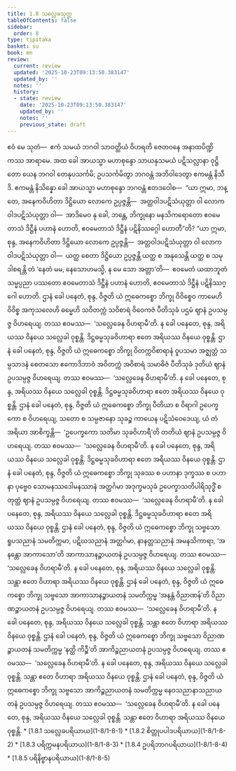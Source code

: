 ```yaml
---
title: 1.8 သလ္လေခသုတ္တ
tableOfContents: false
sidebar:
  order: 8
type: tipitaka
basket: su
book: mn
review:
  current: review
  updated: '2025-10-23T09:13:50.383147'
  updated_by: ''
  notes: ''
  history:
  - state: review
    date: '2025-10-23T09:13:50.383147'
    updated_by: ''
    notes: ''
    previous_state: draft
---
```



<ReviewStatus review={frontmatter.review} showDetails={true} />

<HypothesisAnnotation frontmatter={frontmatter} />

<DynamicBreadcrumb />

<Division number="81" book="mn" e="ch" v="24" p="157">

<Paragraph number="192" book="mn">
ဧဝံ မေ သုတံ—  ဧကံ သမယံ ဘဂဝါ သာဝတ္ထိယံ ဝိဟရတိ ဇေတဝနေ အနာထပိဏ္ဍိကဿ အာရာမေ. အထ ခေါ အာယသ္မာ မဟာစုန္ဒော သာယနှသမယံ ပဋိသလ္လာနာ ဝုဋ္ဌိတော ယေန ဘဂဝါ တေနုပသင်္ကမိ; ဥပသင်္ကမိတွာ ဘဂဝန္တံ အဘိဝါဒေတွာ ဧကမန္တံ နိသီဒိ. ဧကမန္တံ နိသိန္နော ခေါ အာယသ္မာ မဟာစုန္ဒော ဘဂဝန္တံ ဧတဒဝေါစ—  “ယာ ဣမာ, ဘန္တေ, အနေကဝိဟိတာ ဒိဋ္ဌိယော လောကေ ဥပ္ပဇ္ဇန္တိ—  အတ္တဝါဒပဋိသံယုတ္တာ ဝါ လောကဝါဒပဋိသံယုတ္တာ ဝါ—  အာဒိမေဝ နု ခေါ, ဘန္တေ, ဘိက္ခုနော မနသိကရောတော ဧဝမေတာသံ ဒိဋ္ဌီနံ ပဟာနံ ဟောတိ, ဧဝမေတာသံ ဒိဋ္ဌီနံ ပဋိနိဿဂ္ဂေါ ဟောတီ”တိ?


</Paragraph>

</Division>
<Division number="82" book="mn" e="ch" v="24" p="159">

<Paragraph number="193" book="mn">
“ယာ ဣမာ, စုန္ဒ, အနေကဝိဟိတာ ဒိဋ္ဌိယော လောကေ ဥပ္ပဇ္ဇန္တိ—  အတ္တဝါဒပဋိသံယုတ္တာ ဝါ လောကဝါဒပဋိသံယုတ္တာ ဝါ—  ယတ္ထ စေတာ ဒိဋ္ဌိယော ဥပ္ပဇ္ဇန္တိ ယတ္ထ စ အနုသေန္တိ ယတ္ထ စ သမုဒါစရန္တိ တံ ‘နေတံ မမ, နေသောဟမသ္မိ, န မေ သော အတ္တာ’တိ—  ဧဝမေတံ ယထာဘူတံ သမ္မပ္ပညာ ပဿတော ဧဝမေတာသံ ဒိဋ္ဌီနံ ပဟာနံ ဟောတိ, ဧဝမေတာသံ ဒိဋ္ဌီနံ ပဋိနိဿဂ္ဂေါ ဟောတိ.


</Paragraph>

<Paragraph number="194" book="mn">
ဌာနံ ခေါ ပနေတံ, စုန္ဒ, ဝိဇ္ဇတိ ယံ ဣဓေကစ္စော ဘိက္ခု ဝိဝိစ္စေဝ ကာမေဟိ ဝိဝိစ္စ အကုသလေဟိ ဓမ္မေဟိ သဝိတက္ကံ သဝိစာရံ ဝိဝေကဇံ ပီတိသုခံ ပဌမံ ဈာနံ ဥပသမ္ပဇ္ဇ ဝိဟရေယျ. တဿ ဧဝမဿ—  ‘သလ္လေခေန ဝိဟရာမီ’တိ. န ခေါ ပနေတေ, စုန္ဒ, အရိယဿ ဝိနယေ သလ္လေခါ ဝုစ္စန္တိ. ဒိဋ္ဌဓမ္မသုခဝိဟာရာ ဧတေ အရိယဿ ဝိနယေ ဝုစ္စန္တိ.


</Paragraph>

<Paragraph number="195" book="mn">
ဌာနံ ခေါ ပနေတံ, စုန္ဒ, ဝိဇ္ဇတိ ယံ ဣဓေကစ္စော ဘိက္ခု ဝိတက္ကဝိစာရာနံ ဝူပသမာ အဇ္ဈတ္တံ သမ္ပသာဒနံ စေတသော ဧကောဒိဘာဝံ အဝိတက္ကံ အဝိစာရံ သမာဓိဇံ ပီတိသုခံ ဒုတိယံ ဈာနံ ဥပသမ္ပဇ္ဇ ဝိဟရေယျ. တဿ ဧဝမဿ—  ‘သလ္လေခေန ဝိဟရာမီ’တိ. န ခေါ ပနေတေ, စုန္ဒ, အရိယဿ ဝိနယေ သလ္လေခါ ဝုစ္စန္တိ. ဒိဋ္ဌဓမ္မသုခဝိဟာရာ ဧတေ အရိယဿ ဝိနယေ ဝုစ္စန္တိ.


</Paragraph>

<Paragraph number="196" book="mn">
ဌာနံ ခေါ ပနေတံ, စုန္ဒ, ဝိဇ္ဇတိ ယံ ဣဓေကစ္စော ဘိက္ခု ပီတိယာ စ ဝိရာဂါ ဥပေက္ခကော စ ဝိဟရေယျ, သတော စ သမ္ပဇာနော သုခဉ္စ ကာယေန ပဋိသံဝေဒေယျ, ယံ တံ အရိယာ အာစိက္ခန္တိ—  ‘ဥပေက္ခကော သတိမာ သုခဝိဟာရီ’တိ တတိယံ ဈာနံ ဥပသမ္ပဇ္ဇ ဝိဟရေယျ. တဿ ဧဝမဿ—  ‘သလ္လေခေန ဝိဟရာမီ’တိ. န ခေါ ပနေတေ, စုန္ဒ, အရိယဿ ဝိနယေ သလ္လေခါ ဝုစ္စန္တိ. ဒိဋ္ဌဓမ္မသုခဝိဟာရာ ဧတေ အရိယဿ ဝိနယေ ဝုစ္စန္တိ.


</Paragraph>

<Paragraph number="197" book="mn">
ဌာနံ ခေါ ပနေတံ, စုန္ဒ, ဝိဇ္ဇတိ ယံ ဣဓေကစ္စော ဘိက္ခု သုခဿ စ ပဟာနာ ဒုက္ခဿ စ ပဟာနာ ပုဗ္ဗေဝ သောမနဿဒေါမနဿာနံ အတ္ထင်္ဂမာ အဒုက္ခမသုခံ ဥပေက္ခာသတိပါရိသုဒ္ဓိံ စတုတ္ထံ ဈာနံ ဥပသမ္ပဇ္ဇ ဝိဟရေယျ. တဿ ဧဝမဿ—  ‘သလ္လေခေန ဝိဟရာမီ’တိ. န ခေါ ပနေတေ, စုန္ဒ, အရိယဿ ဝိနယေ သလ္လေခါ ဝုစ္စန္တိ. ဒိဋ္ဌဓမ္မသုခဝိဟာရာ ဧတေ အရိယဿ ဝိနယေ ဝုစ္စန္တိ.


</Paragraph>

<Paragraph number="198" book="mn">
ဌာနံ ခေါ ပနေတံ, စုန္ဒ, ဝိဇ္ဇတိ ယံ ဣဓေကစ္စော ဘိက္ခု သဗ္ဗသော ရူပသညာနံ သမတိက္ကမာ, ပဋိဃသညာနံ အတ္ထင်္ဂမာ, နာနတ္တသညာနံ အမနသိကာရာ, ‘အနန္တော အာကာသော’တိ အာကာသာနဉ္စာယတနံ ဥပသမ္ပဇ္ဇ ဝိဟရေယျ. တဿ ဧဝမဿ—  ‘သလ္လေခေန ဝိဟရာမီ’တိ. န ခေါ ပနေတေ, စုန္ဒ, အရိယဿ ဝိနယေ သလ္လေခါ ဝုစ္စန္တိ. သန္တာ ဧတေ ဝိဟာရာ အရိယဿ ဝိနယေ ဝုစ္စန္တိ.


</Paragraph>

<Paragraph number="199" book="mn">
ဌာနံ ခေါ ပနေတံ, စုန္ဒ, ဝိဇ္ဇတိ ယံ ဣဓေကစ္စော ဘိက္ခု သဗ္ဗသော အာကာသာနဉ္စာယတနံ သမတိက္ကမ္မ ‘အနန္တံ ဝိညာဏန်’တိ ဝိညာဏဉ္စာယတနံ ဥပသမ္ပဇ္ဇ ဝိဟရေယျ. တဿ ဧဝမဿ—  ‘သလ္လေခေန ဝိဟရာမီ’တိ. န ခေါ ပနေတေ, စုန္ဒ, အရိယဿ ဝိနယေ သလ္လေခါ ဝုစ္စန္တိ. သန္တာ ဧတေ ဝိဟာရာ အရိယဿ ဝိနယေ ဝုစ္စန္တိ.


</Paragraph>

<Paragraph number="200" book="mn">
ဌာနံ ခေါ ပနေတံ, စုန္ဒ, ဝိဇ္ဇတိ ယံ ဣဓေကစ္စော ဘိက္ခု သဗ္ဗသော ဝိညာဏဉ္စာယတနံ သမတိက္ကမ္မ ‘နတ္ထိ ကိဉ္စီ’တိ အာကိဉ္စညာယတနံ ဥပသမ္ပဇ္ဇ ဝိဟရေယျ. တဿ ဧဝမဿ—  ‘သလ္လေခေန ဝိဟရာမီ’တိ. န ခေါ ပနေတေ, စုန္ဒ, အရိယဿ ဝိနယေ သလ္လေခါ ဝုစ္စန္တိ. သန္တာ ဧတေ ဝိဟာရာ အရိယဿ ဝိနယေ ဝုစ္စန္တိ.


</Paragraph>

<Paragraph number="201" book="mn">
ဌာနံ ခေါ ပနေတံ, စုန္ဒ, ဝိဇ္ဇတိ ယံ ဣဓေကစ္စော ဘိက္ခု သဗ္ဗသော အာကိဉ္စညာယတနံ သမတိက္ကမ္မ နေဝသညာနာသညာယတနံ ဥပသမ္ပဇ္ဇ ဝိဟရေယျ. တဿ ဧဝမဿ—  ‘သလ္လေခေန ဝိဟရာမီ’တိ. န ခေါ ပနေတေ, စုန္ဒ, အရိယဿ ဝိနယေ သလ္လေခါ ဝုစ္စန္တိ. သန္တာ ဧတေ ဝိဟာရာ အရိယဿ ဝိနယေ ဝုစ္စန္တိ.

</Paragraph>
</Division>

<TableOfContents book="mn" section="1.8">
* [1.8.1 သလ္လေခပရိယာယ](1-8/1-8-1)
* [1.8.2 စိတ္တုပပါဒပရိယာယ](1-8/1-8-2)
* [1.8.3 ပရိက္ကမနပရိယာယ](1-8/1-8-3)
* [1.8.4 ဥပရိဘာဂပရိယာယ](1-8/1-8-4)
* [1.8.5 ပရိနိဗ္ဗာနပရိယာယ](1-8/1-8-5)
</TableOfContents>